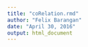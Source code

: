 ```yaml
---
title: "coRelation.rmd"
author: "Felix Barangan"
date: "April 30, 2016"
output: html_document
---
```

        
